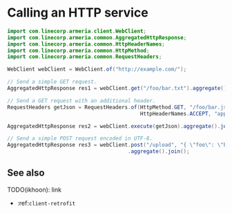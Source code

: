 # Calling an HTTP service

```java
import com.linecorp.armeria.client.WebClient;
import com.linecorp.armeria.common.AggregatedHttpResponse;
import com.linecorp.armeria.common.HttpHeaderNames;
import com.linecorp.armeria.common.HttpMethod;
import com.linecorp.armeria.common.RequestHeaders;

WebClient webClient = WebClient.of("http://example.com/");

// Send a simple GET request.
AggregatedHttpResponse res1 = webClient.get("/foo/bar.txt").aggregate().join();

// Send a GET request with an additional header.
RequestHeaders getJson = RequestHeaders.of(HttpMethod.GET, "/foo/bar.json",
                                           HttpHeaderNames.ACCEPT, "application/json");

AggregatedHttpResponse res2 = webClient.execute(getJson).aggregate().join();

// Send a simple POST request encoded in UTF-8.
AggregatedHttpResponse res3 = webClient.post("/upload", "{ \"foo\": \"bar\" }")
                                       .aggregate().join();
```

## See also

TODO(ikhoon): link
- :ref:`client-retrofit`
